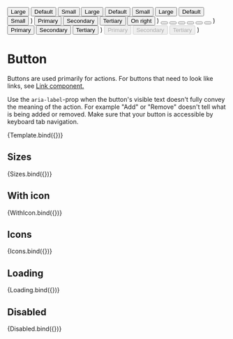 

<Meta title="Controls / Button" component={Button} />


  <Stack direction="column" alignItems="left">
    <Stack>
      <Button type="primary" size="large">
        Large
      </Button>
      <Button type="primary" size="medium">
        Default
      </Button>
      <Button type="primary" size="small">
        Small
      </Button>
    </Stack>
    <Stack>
      <Button type="secondary" size="large">
        Large
      </Button>
      <Button type="secondary" size="medium">
        Default
      </Button>
      <Button type="secondary" size="small">
        Small
      </Button>
    </Stack>
    <Stack>
      <Button type="tertiary" size="large">
        Large
      </Button>
      <Button type="tertiary" size="medium">
        Default
      </Button>
      <Button type="tertiary" size="small">
        Small
      </Button>
    </Stack>
  </Stack>
)

  <Stack>
    <Button type="primary">
      <Icon name="Target" size="medium" />
      Primary
    </Button>
    <Button type="secondary">
      <Icon name="Target" size="medium" />
      Secondary
    </Button>
    <Button type="tertiary" size="medium">
      <Icon name="Target" size="large" />
      Tertiary
    </Button>
    <Button type="secondary" size="medium">
      On right
      <Icon name="Target" size="large" />
    </Button>
  </Stack>
)

  <Stack direction="column" alignItems="left">
    <Stack>
      <Button
        type="iconPrimary"
        size="large"
        aria-label="View performance data"
      >
        <Icon name="Target" size="large" />
      </Button>
      <Button
        type="iconPrimary"
        size="medium"
        aria-label="View performance data"
      >
        <Icon name="Target" size="medium" />
      </Button>
      <Button
        type="iconPrimary"
        size="small"
        aria-label="View performance data"
      >
        <Icon name="Target" size="medium" />
      </Button>
    </Stack>
    <Stack>
      <Button type="icon" size="large" aria-label="View performance data">
        <Icon name="Target" size="large" />
      </Button>
      <Button type="icon" size="medium" aria-label="View performance data">
        <Icon name="Target" size="medium" />
      </Button>
      <Button type="icon" size="small" aria-label="View performance data">
        <Icon name="Target" size="medium" />
      </Button>
    </Stack>
  </Stack>
)

  <Stack>
    <Button type="primary" loading>
      Primary
    </Button>
    <Button type="secondary" loading>
      Secondary
    </Button>
    <Button type="tertiary" loading>
      Tertiary
    </Button>
  </Stack>
)

  <Stack>
    <Button type="primary" disabled>
      Primary
    </Button>
    <Button type="secondary" disabled>
      Secondary
    </Button>
    <Button type="tertiary" disabled>
      Tertiary
    </Button>
  </Stack>
)

# Button

Buttons are used primarily for actions. For buttons that need to look like links, see [Link component.](/docs/controls-link--default)

Use the `aria-label`-prop when the button's visible text doesn't fully convey the meaning of the action. For example "Add" or "Remove" doesn't tell what is being added or removed. Make sure that your button is accessible by keyboard tab navigation.

<Canvas>
  <Story
    args={{
      type: 'primary',
      size: 'medium',
      disabled: false,
      loading: false
    }}
    argTypes={{
      type: {
        control: {
          type: 'radio'
        }
      },
      disabled: {
        table: {
          category: 'Modifiers'
        }
      },
      loading: {
        table: {
          category: 'Modifiers'
        }
      },
      icon: {
        table: {
          category: 'Modifiers'
        }
      }
    }}
    name="Button"
  >
    {Template.bind({})}
  </Story>
</Canvas>

<ArgsTable story="Button" />

## Sizes

<Canvas>
  <Story name="Sizes">{Sizes.bind({})}</Story>
</Canvas>

## With icon

<Canvas>
  <Story name="With icon">{WithIcon.bind({})}</Story>
</Canvas>

## Icons

<Canvas>
  <Story name="Icons">{Icons.bind({})}</Story>
</Canvas>

## Loading

<Canvas>
  <Story name="Loading">{Loading.bind({})}</Story>
</Canvas>

## Disabled

<Canvas>
  <Story name="Disabled">{Disabled.bind({})}</Story>
</Canvas>

